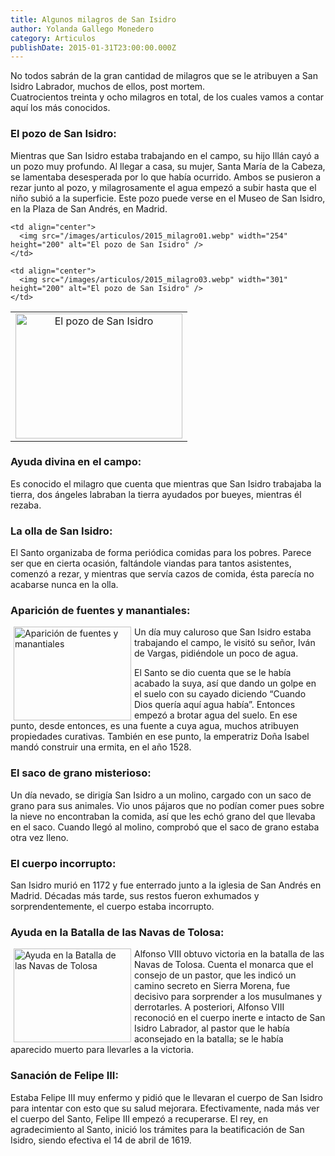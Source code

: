 ```yaml
---
title: Algunos milagros de San Isidro
author: Yolanda Gallego Monedero
category: Articulos
publishDate: 2015-01-31T23:00:00.000Z
---
```


No todos sabrán de la gran cantidad de milagros que se le atribuyen a San Isidro Labrador, muchos de ellos, post mortem.\
Cuatrocientos treinta y ocho milagros en total, de los cuales vamos a contar aquí los más conocidos.

### El pozo de San Isidro:

Mientras que San Isidro estaba trabajando en el campo, su hijo Illán cayó a un pozo muy profundo. Al llegar a casa, su mujer, Santa María de la Cabeza, se lamentaba desesperada por lo que había ocurrido. Ambos se pusieron a rezar junto al pozo, y milagrosamente el agua empezó a subir hasta que el niño subió a la superficie. Este pozo puede verse en el Museo de San Isidro, en la Plaza de San Andrés, en Madrid.

<table width="99%" border="0" align="center" cellpadding="0" cellspacing="0">
  <tr>
    <td align="center">
      <img src="/images/articulos/2015_milagro02.webp" width="267" height="200" alt="El pozo de San Isidro" />
    </td>

    <td align="center">
      <img src="/images/articulos/2015_milagro01.webp" width="254" height="200" alt="El pozo de San Isidro" />
    </td>

    <td align="center">
      <img src="/images/articulos/2015_milagro03.webp" width="301" height="200" alt="El pozo de San Isidro" />
    </td>
  </tr>
</table>

### Ayuda divina en el campo:

Es conocido el milagro que cuenta que mientras que San Isidro trabajaba la tierra, dos ángeles labraban la tierra ayudados por bueyes, mientras él rezaba.

### La olla de San Isidro:

El Santo organizaba de forma periódica comidas para los pobres. Parece ser que en cierta ocasión, faltándole viandas para tantos asistentes, comenzó a rezar, y mientras que servía cazos de comida, ésta parecía no acabarse nunca en la olla.

### Aparición de fuentes y manantiales:

<img src="/images/articulos/2015_milagro04.webp" alt="Aparición de fuentes y manantiales" width="188" height="150" style="float:left; margin:0px 5px;" />

Un día muy caluroso que San Isidro estaba trabajando el campo, le visitó su señor, Iván de Vargas, pidiéndole un poco de agua.

El Santo se dio cuenta que se le había acabado la suya, así que dando un golpe en el suelo con su cayado diciendo “Cuando Dios quería aquí agua había”. Entonces empezó a brotar agua del suelo. En ese punto, desde entonces, es una fuente a cuya agua, muchos atribuyen propiedades curativas. También en ese punto, la emperatriz Doña Isabel mandó construir una ermita, en el año 1528.

### El saco de grano misterioso:

Un día nevado, se dirigía San Isidro a un molino, cargado con un saco de grano para sus animales. Vio unos pájaros que no podían comer pues sobre la nieve no encontraban la comida, así que les echó grano del que llevaba en el saco. Cuando llegó al molino, comprobó que el saco de grano estaba otra vez lleno.

### El cuerpo incorrupto:

San Isidro murió en 1172 y fue enterrado junto a la iglesia de San Andrés en Madrid. Décadas más tarde, sus restos fueron exhumados y sorprendentemente, el cuerpo estaba incorrupto.

### Ayuda en la Batalla de las Navas de Tolosa:

<img src="/images/articulos/2015_milagro04.webp" alt="Ayuda en la Batalla de las Navas de Tolosa" width="188" height="150" style="float:left; margin:0px 5px;" />

Alfonso VIII obtuvo victoria en la batalla de las Navas de Tolosa. Cuenta el monarca que el consejo de un pastor, que les indicó un camino secreto en Sierra Morena, fue decisivo para sorprender a los musulmanes y derrotarles. A posteriori, Alfonso VIII reconoció en el cuerpo inerte e intacto de San Isidro Labrador, al pastor que le había aconsejado en la batalla; se le había aparecido muerto para llevarles a la victoria.

### Sanación de Felipe III:

Estaba Felipe III muy enfermo y pidió que le llevaran el cuerpo de San Isidro para intentar con esto que su salud mejorara. Efectivamente, nada más ver el cuerpo del Santo, Felipe III empezó a recuperarse. El rey, en agradecimiento al Santo, inició los trámites para la beatificación de San Isidro, siendo efectiva el 14 de abril de 1619.
